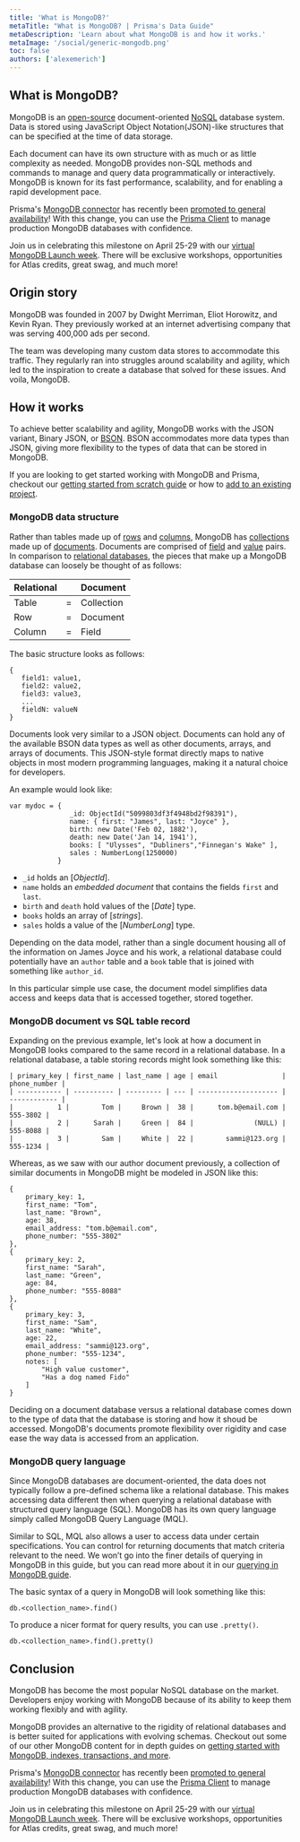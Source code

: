 ```yaml
---
title: 'What is MongoDB?'
metaTitle: "What is MongoDB? | Prisma's Data Guide"
metaDescription: 'Learn about what MongoDB is and how it works.'
metaImage: '/social/generic-mongodb.png'
toc: false
authors: ['alexemerich']
---
```


## What is MongoDB?

MongoDB is an [open-source](https://github.com/mongodb/mongo) document-oriented [NoSQL](/intro/database-glossary#nosql) database system. Data is stored using JavaScript Object Notation(JSON)-like structures that can be specified at the time of data storage. 

Each document can have its own structure with as much or as little complexity as needed. MongoDB provides non-SQL methods and commands to manage and query data programmatically or interactively. MongoDB is known for its fast performance, scalability, and for enabling a rapid development pace.

<PrismaOutlinks>

Prisma's [MongoDB connector](https://www.prisma.io/docs/concepts/database-connectors/mongodb) has recently been [promoted to general availability](https://www.prisma.io/blog/mongodb-general-availability-pixnun6mffmu)!  With this change, you can use the [Prisma Client](https://www.prisma.io/docs/concepts/components/prisma-client) to manage production MongoDB databases with confidence.

Join us in celebrating this milestone on April 25-29 with our [virtual MongoDB Launch week](https://www.prisma.io/mongodblaunch).  There will be exclusive workshops, opportunities for Atlas credits, great swag, and much more!

</PrismaOutlinks>

## Origin story

MongoDB was founded in 2007 by Dwight Merriman, Eliot Horowitz, and Kevin Ryan. They previously worked at an internet advertising company that was serving  400,000 ads per second. 

The team was developing many custom data stores to accommodate this traffic. They regularly ran into struggles around scalability and agility, which led to the inspiration to create a database that solved for these issues. And voila, MongoDB. 

## How it works
To achieve better scalability and agility, MongoDB works with the JSON variant, Binary JSON, or [BSON](https://www.prisma.io/dataguide/mongodb/mongodb-datatypes).  BSON accommodates more data types than JSON, giving more flexibility to the types of data that can be stored in MongoDB.

<PrismaOutlinks>

If you are looking to get started working with MongoDB and Prisma, checkout our [getting started from scratch guide](https://www.prisma.io/docs/getting-started) or how to [add to an existing project](https://www.prisma.io/docs/getting-started/setup-prisma/add-to-existing-project/mongodb-typescript-mongodb).

</PrismaOutlinks>

### MongoDB data structure
Rather than tables made up of [rows](/intro/database-glossary#row) and [columns](/intro/database-glossary#column), MongoDB has [collections](/intro/database-glossary#collection) made up of [documents](/intro/database-glossary#document). Documents are comprised of [field](/intro/database-glossary#field) and [value](/intro/database-glossary#value) pairs. In comparison to [relational databases](/intro/database-glossary#relational-database), the pieces that make up a MongoDB database can loosely be thought of as follows:

| Relational |   | Document |
|----------- |---|--------- |
|Table       | = |Collection|
|Row | = | Document |
|Column | =| Field|

The basic structure looks as follows:

```
{
   field1: value1,
   field2: value2,
   field3: value3,
   ...
   fieldN: valueN
}
```

Documents look very similar to a JSON object. Documents can hold any of the available BSON data types as well as other documents, arrays, and arrays of documents. This JSON-style format directly maps to native objects in most modern programming languages, making it a natural choice for developers.

 An example would look like:

```
var mydoc = {
               _id: ObjectId("5099803df3f4948bd2f98391"),
               name: { first: "James", last: "Joyce" },
               birth: new Date('Feb 02, 1882'),
               death: new Date('Jan 14, 1941'),
               books: [ "Ulysses", "Dubliners","Finnegan's Wake" ],
               sales : NumberLong(1250000)
            }
```

- `_id` holds an [*ObjectId*].
- `name` holds an *embedded document* that contains the fields `first` and `last`.
- `birth` and `death` hold values of the [*Date*] type.
- `books` holds an array of [*strings*].
- `sales` holds a value of the [*NumberLong*] type.

Depending on the data model, rather than a single document housing all of the information on James Joyce and his work, a relational database could potentially have an `author` table and a `book` table that is joined with something like `author_id`. 

In this particular simple use case, the document model simplifies data access and keeps data that is accessed together, stored together. 

### MongoDB document vs SQL table record 
Expanding on the previous example, let's look at how a document in MongoDB looks compared to the same record in a relational database. In a relational database, a table storing records might look something like this:

```
| primary_key | first_name | last_name | age | email                | phone_number |
| ----------- | ---------- | --------- | --- | -------------------- | ------------ |
|           1 |        Tom |     Brown |  38 |      tom.b@email.com |     555-3802 |
|           2 |      Sarah |     Green |  84 |               (NULL) |     555-8088 |
|           3 |        Sam |     White |  22 |        sammi@123.org |     555-1234 |
```
Whereas, as we saw with our author document previously, a collection of similar documents in MongoDB might be modeled in JSON like this:

```
{
    primary_key: 1,
    first_name: "Tom",
    last_name: "Brown",
    age: 38,
    email_address: "tom.b@email.com",
    phone_number: "555-3802"
},
{
    primary_key: 2,
    first_name: "Sarah",
    last_name: "Green",
    age: 84,
    phone_number: "555-8088"
},
{
    primary_key: 3,
    first_name: "Sam",
    last_name: "White",
    age: 22,
    email_address: "sammi@123.org",
    phone_number: "555-1234",
    notes: [
        "High value customer",
        "Has a dog named Fido"
    ]
}
```
Deciding on a document database versus a relational database comes down to the type of data that the database is storing and how it shoud be accessed. MongoDB's documents promote flexibility over rigidity and case ease the way data is accessed from an application.

### MongoDB query language
Since MongoDB databases are document-oriented, the data does not typically follow a pre-defined schema like a relational database. This makes accessing data different then when querying a relational database with structured query language (SQL). MongoDB has its own query language simply called MongoDB Query Language (MQL). 

Similar to SQL, MQL also allows a user to access data under certain specifications. You can control for returning documents that match criteria relevant to the need. We won’t go into the finer details of querying in MongoDB in this guide, but you can read more about it in our [querying in MongoDB guide](https://www.prisma.io/dataguide/mongodb/querying-documents).

The basic syntax of a query in MongoDB will look something like this:

```
db.<collection_name>.find()
```

To produce a nicer format for query results, you can use `.pretty()`.

```
db.<collection_name>.find().pretty()
```

## Conclusion
MongoDB has become the most popular NoSQL database on the market. Developers enjoy working with MongoDB because of its ability to keep them working flexibly and with agility. 

MongoDB provides an alternative to the rigidity of relational databases and  is better suited for applications with evolving schemas. Checkout out some of our other MongoDB content for in depth guides on [getting started with MongoDB, indexes, transactions, and more](https://www.prisma.io/dataguide/mongodb).

<PrismaOutlinks>

Prisma's [MongoDB connector](https://www.prisma.io/docs/concepts/database-connectors/mongodb) has recently been [promoted to general availability](https://www.prisma.io/blog/mongodb-general-availability-pixnun6mffmu)!  With this change, you can use the [Prisma Client](https://www.prisma.io/docs/concepts/components/prisma-client) to manage production MongoDB databases with confidence.

Join us in celebrating this milestone on April 25-29 with our [virtual MongoDB Launch week](https://www.prisma.io/mongodblaunch).  There will be exclusive workshops, opportunities for Atlas credits, great swag, and much more!

</PrismaOutlinks>